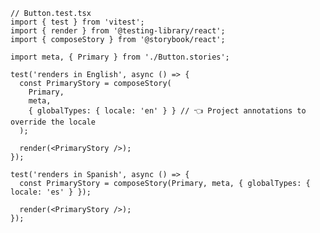 ```tsx
// Button.test.tsx
import { test } from 'vitest';
import { render } from '@testing-library/react';
import { composeStory } from '@storybook/react';

import meta, { Primary } from './Button.stories';

test('renders in English', async () => {
  const PrimaryStory = composeStory(
    Primary,
    meta,
    { globalTypes: { locale: 'en' } } // 👈 Project annotations to override the locale
  );

  render(<PrimaryStory />);
});

test('renders in Spanish', async () => {
  const PrimaryStory = composeStory(Primary, meta, { globalTypes: { locale: 'es' } });

  render(<PrimaryStory />);
});
```
